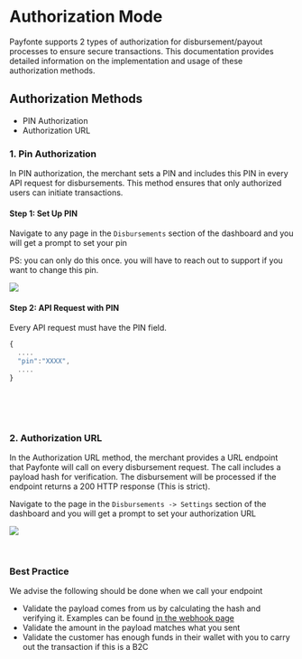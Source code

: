 # Authorization Mode
Payfonte supports 2 types of authorization for disbursement/payout processes to ensure secure transactions. This documentation provides detailed information on the implementation and usage of these authorization methods.

## Authorization Methods

- PIN Authorization
- Authorization URL

### 1. Pin Authorization

In PIN authorization, the merchant sets a PIN and includes this PIN in every API request for disbursements. This method ensures that only authorized users can initiate transactions.

#### Step 1: Set Up PIN

Navigate to any page in the `Disbursements` section of the dashboard and you will get a prompt to set your pin

PS: you can only do this once. you will have to reach out to support if you want to change this pin.

![](https://files.readme.io/57b7fad-image.png)

#### Step 2: API Request with PIN

Every API request must have the PIN field.

```jsx JSON
{
  ....
  "pin":"XXXX",
  ....
}
```

<br />

<br />

<br />

### 2. Authorization URL

In the Authorization URL method, the merchant provides a URL endpoint that Payfonte will call on every disbursement request. The call includes a payload hash for verification. The disbursement will be processed if the endpoint returns a 200 HTTP response (This is strict).

Navigate to the page in the `Disbursements -> Settings` section of the dashboard and you will get a prompt to set your authorization URL

![](https://files.readme.io/99c8919-image.png)

<br />

### Best Practice
We advise the following should be done when we call your endpoint

- Validate the payload comes from us by calculating the hash and verifying it. Examples can be found [in the webhook page](/guides/collections/webhook.md)
- Validate the amount in the payload matches what you sent
- Validate the customer has enough funds in their wallet with you to carry out the transaction if this is a B2C

